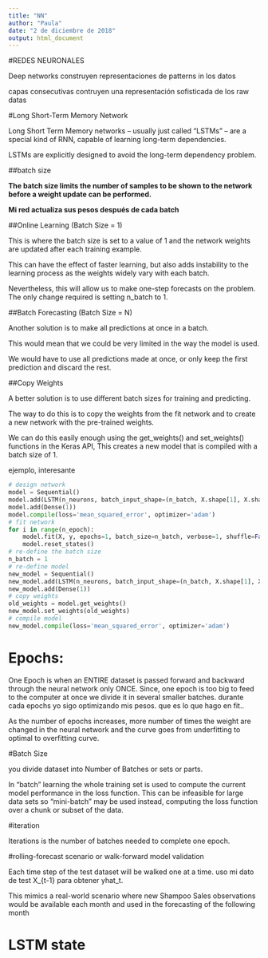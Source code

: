 ```yaml
---
title: "NN"
author: "Paula"
date: "2 de diciembre de 2018"
output: html_document
---
```



#REDES NEURONALES

Deep networks construyen representaciones de patterns in los datos

capas consecutivas contruyen una representación sofisticada de los raw datas


#Long Short-Term Memory Network

Long Short Term Memory networks – usually just called “LSTMs” – are a special kind of RNN, capable of learning long-term dependencies.

LSTMs are explicitly designed to avoid the long-term dependency problem.


##batch size

__The batch size limits the number of samples to be shown to the network before a weight update can be performed.__

__Mi red actualiza sus pesos después de cada batch__


##Online Learning (Batch Size = 1)

This is where the batch size is set to a value of 1 and the network weights are updated after each training example.

This can have the effect of faster learning, but also adds instability to the learning process as the weights widely vary with each batch.

Nevertheless, this will allow us to make one-step forecasts on the problem. The only change required is setting n_batch to 1.


##Batch Forecasting (Batch Size = N)


Another solution is to make all predictions at once in a batch.

This would mean that we could be very limited in the way the model is used.

We would have to use all predictions made at once, or only keep the first prediction and discard the rest.


##Copy Weights

A better solution is to use different batch sizes for training and predicting.

The way to do this is to copy the weights from the fit network and to create a new network with the pre-trained weights.

We can do this easily enough using the get_weights() and set_weights() functions in the Keras API,
This creates a new model that is compiled with a batch size of 1.

ejemplo, interesante

```py
# design network
model = Sequential()
model.add(LSTM(n_neurons, batch_input_shape=(n_batch, X.shape[1], X.shape[2]), stateful=True))
model.add(Dense(1))
model.compile(loss='mean_squared_error', optimizer='adam')
# fit network
for i in range(n_epoch):
	model.fit(X, y, epochs=1, batch_size=n_batch, verbose=1, shuffle=False)
	model.reset_states()
# re-define the batch size
n_batch = 1
# re-define model
new_model = Sequential()
new_model.add(LSTM(n_neurons, batch_input_shape=(n_batch, X.shape[1], X.shape[2]), stateful=True))
new_model.add(Dense(1))
# copy weights
old_weights = model.get_weights()
new_model.set_weights(old_weights)
# compile model
new_model.compile(loss='mean_squared_error', optimizer='adam')

```


# Epochs:
One Epoch is when an ENTIRE dataset is passed forward and backward through the neural network only ONCE.
Since, one epoch is too big to feed to the computer at once we divide it in several smaller batches. 
durante cada epochs yo sigo optimizando mis pesos. que es lo que hago en fit..


As the number of epochs increases, more number of times the weight are changed in the neural network and the curve goes from underfitting to optimal to overfitting curve.


#Batch Size

you divide dataset into Number of Batches or sets or parts.

In “batch” learning the whole training set is used to compute the current model performance in the loss function. This can be infeasible for large data sets so “mini-batch” may be used instead, computing the loss function over a chunk or subset of the data. 

#iteration

Iterations is the number of batches needed to complete one epoch.


#rolling-forecast scenario or walk-forward model validation

Each time step of the test dataset will be walked one at a time.
uso mi dato de test X_{t-1} para obtener yhat_t.

This mimics a real-world scenario where new Shampoo Sales observations would be available each month and used in the forecasting of the following month


# LSTM state

